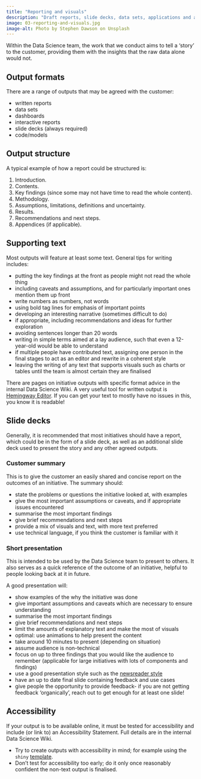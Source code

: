 ```yaml
---
title: "Reporting and visuals"
description: "Draft reports, slide decks, data sets, applications and any other agreed outputs."
image: 03-reporting-and-visuals.jpg
image-alt: Photo by Stephen Dawson on Unsplash
---
```


Within the Data Science team, the work that we conduct aims to tell a ‘story’ to the customer, providing them with the insights that the raw data alone would not.

## Output formats

There are a range of outputs that may be agreed with the customer:

- written reports
- data sets
- dashboards
- interactive reports
- slide decks (always required)
- code/models

## Output structure

A typical example of how a report could be structured is:

1.	Introduction.
2.	Contents.
3.	Key findings (since some may not have time to read the whole content).
4.	Methodology.
5.	Assumptions, limitations, definitions and uncertainty.
6.	Results.
7.	Recommendations and next steps.
8.	Appendices (if applicable).

## Supporting text

Most outputs will feature at least some text. General tips for writing includes:

- putting the key findings at the front as people might not read the whole thing
- including caveats and assumptions, and for particularly important ones mention them up front
- write numbers as numbers, not words
- using bold tag lines for emphasis of important points
- developing an interesting narrative (sometimes difficult to do)
- if appropriate, including recommendations and ideas for further exploration
- avoiding sentences longer than 20 words
- writing in simple terms aimed at a lay audience, such that even a 12-year-old would be able to understand
- if multiple people have contributed text, assigning one person in the final stages to act as an editor and rewrite in a coherent style
- leaving the writing of any text that supports visuals such as charts or tables until the team is almost certain they are finalised

There are pages on initiative outputs with specific format advice in the internal Data Science Wiki. A very useful tool for written output is [Hemingway Editor](https://hemingwayapp.com/). If you can get your text to mostly have no issues in this, you know it is readable!

## Slide decks

Generally, it is recommended that most initiatives should have a report, which could be in the form of a slide deck, as well as an additional slide deck used to present the story and any other agreed outputs.

### Customer summary

This is to give the customer an easily shared and concise report on the outcomes of an initiative. The summary should:

- state the problems or questions the initiative looked at, with examples
- give the most important assumptions or caveats, and if appropriate issues encountered
- summarise the most important findings
- give brief recommendations and next steps
- provide a mix of visuals and text, with more text preferred
- use technical language, if you think the customer is familiar with it

### Short presentation

This is intended to be used by the Data Science team to present to others. It also serves as a quick reference of the outcome of an initiative, helpful to people looking back at it in future.

A good presentation will:

- show examples of the why the initiative was done
- give important assumptions and caveats which are necessary to ensure understanding
- summarise the most important findings
- give brief recommendations and next steps
- limit the amounts of explanatory text and make the most of visuals
- optimal: use animations to help present the content
- take around 10 minutes to present (depending on situation)
- assume audience is non-technical
- focus on up to three findings that you would like the audience to remember (applicable for large initiatives with lots of components and findings)
- use a good presentation style such as the [newsreader style](https://www.revolutionlearning.co.uk/article/newsreader-style-presentation-structure/)
- have an up to date final slide containing feedback and use cases
- give people the opportunity to provide feedback- if you are not getting feedback ‘organically’, reach out to get enough for at least one slide!

## Accessibility

If your output is to be available online, it must be tested for accessibility and include (or link to) an Accessibility Statement. Full details are in the internal Data Science Wiki.

- Try to create outputs with accessibility in mind; for example using the `shiny` [template](https://github.com/nhsbsa-data-analytics/nhsbsaShinyR).
- Don’t test for accessibility too early; do it only once reasonably confident the non-text output is finalised.
